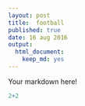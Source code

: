 ```yaml
---
layout: post
title:  football
published: true
date: 16 aug 2016
output: 
  html_document: 
    keep_md: yes
---
```


Your markdown here!

```r
2+2
```

